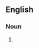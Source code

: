 {{also|rug rats}}

==English==

===Noun===
{{head|en|noun plural form}}

# {{plural of|rugrat|lang=en}}